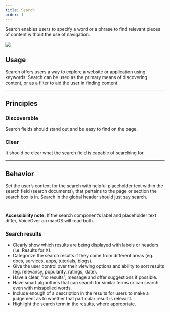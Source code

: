 ```yaml
---
title: Search
order: 1
---
```


<LeadParagraph>
  Search enables users to specify a word or a phrase to find relevant pieces of
  content without the use of navigation.
</LeadParagraph>

![ ](../../images/inputs/search-intro-image.png)

## Usage

Search offers users a way to explore a website or application using keywords. Search can be used as the primary means of discovering content, or as a filter to aid the user in finding content.

---

## Principles

### Discoverable

Search fields should stand out and be easy to find on the page.

### Clear

It should be clear what the search field is capable of searching for.

---

## Behavior

Set the user’s context for the search with helpful placeholder text within the search field (search documents), that pertains to the page or section the search box is in. Search in the global header should just say search.

<div class="two-col">
  <div class="row">
    <div class="col col-1">
      <figure>
        <img src="../../images/inputs/header-search.png" alt="" />
      </figure>
    </div>
    <div class="col col-2">
      <figure>
        <img src="../../images/inputs/inline-search.png" alt="" />
      </figure>
    </div>
  </div>
</div>

**Accessibility note:** If the search component’s label and placeholder text differ, VoiceOver on macOS will read both.

### Search results

- Clearly show which results are being displayed with labels or headers (i.e. Results for X).
- Categorize the search results if they come from different areas (eg. docs, services, apps, tutorials, blogs).
- Give the user control over their viewing options and ability to sort results (eg. relevancy, popularity, ratings, date).
- Have a clear, “no results”, message and offer suggestions if possible.
- Have smart algorithms that can search for similar terms or can search even with misspelled words.
- Include enough of a description in the results for users to make a judgement as to whether that particular result is relevant.
- Highlight the search term in the results, where appropriate.

<span class="horizontal-spacer"></span>
